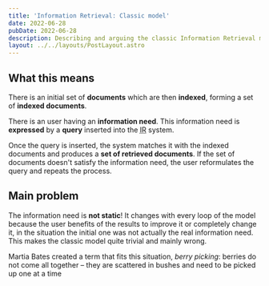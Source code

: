 ```yaml
---
title: 'Information Retrieval: Classic model'
date: 2022-06-28
pubDate: 2022-06-28
description: Describing and arguing the classic Information Retrieval model
layout: ../../layouts/PostLayout.astro
---
```



<InformationRetrievalPreface />

<Picture src={classicIrModelPng} alt="Classic information retrieval model" widths={[1210]} aspectRatio="1210:747" />

## What this means

There is an initial set of **documents** which are then **indexed**, forming a set of **indexed documents**.

There is an user having an **information need**. This information need is **expressed** by a **query** inserted into the <abbr title="Information Retrieval">IR</abbr> system.

Once the query is inserted, the system matches it with the indexed documents and produces a **set of retrieved documents**.
If the set of documents doesn't satisfy the information need, the user reformulates the query and repeats the process.

## Main problem

The information need is **not static**! It changes with every loop of the model because the user benefits of the results to improve it or completely change it, in the situation the initial one was not actually the real information need. This makes the classic model quite trivial and mainly wrong.

Martia Bates created a term that fits this situation, _berry picking_: berries do not come all together – they
are scattered in bushes and need to be picked up one at a time
